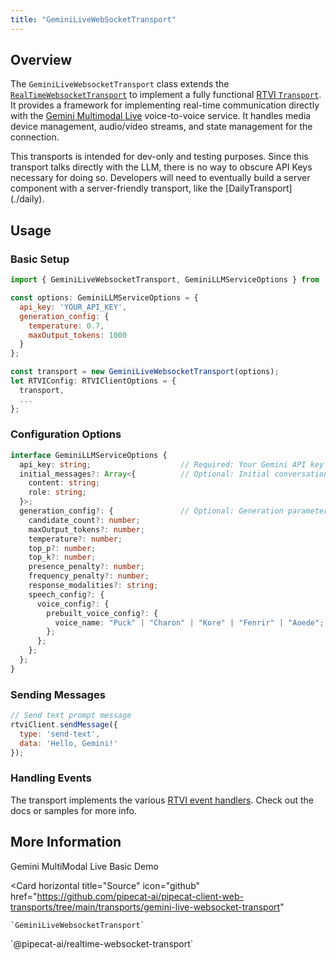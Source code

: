 ```yaml
---
title: "GeminiLiveWebSocketTransport"
---
```


## Overview

The `GeminiLiveWebsocketTransport` class extends the [`RealTimeWebsocketTransport`](./realtime) to implement a fully functional [RTVI `Transport`](./transport). It provides a framework for implementing real-time communication directly with the [Gemini Multimodal Live](https://ai.google.dev/api/multimodal-live) voice-to-voice service. It handles media device management, audio/video streams, and state management for the connection.

<Note>
This transports is intended for dev-only and testing purposes. Since this transport talks directly with the LLM, there is no way to obscure API Keys necessary for doing so. Developers will need to eventually build a server component with a server-friendly transport, like the [DailyTransport](./daily).
</Note>

## Usage

### Basic Setup

```javascript
import { GeminiLiveWebsocketTransport, GeminiLLMServiceOptions } from '@pipecat-ai/gemini-live-websocket-transport';

const options: GeminiLLMServiceOptions = {
  api_key: 'YOUR_API_KEY',
  generation_config: {
    temperature: 0.7,
    maxOutput_tokens: 1000
  }
};

const transport = new GeminiLiveWebsocketTransport(options);
let RTVIConfig: RTVIClientOptions = {
  transport,
  ...
};

```

### Configuration Options

```typescript
interface GeminiLLMServiceOptions {
  api_key: string;                    // Required: Your Gemini API key
  initial_messages?: Array<{          // Optional: Initial conversation context
    content: string;
    role: string;
  }>;
  generation_config?: {               // Optional: Generation parameters
    candidate_count?: number;
    maxOutput_tokens?: number;
    temperature?: number;
    top_p?: number;
    top_k?: number;
    presence_penalty?: number;
    frequency_penalty?: number;
    response_modalities?: string;
    speech_config?: {
      voice_config?: {
        prebuilt_voice_config?: {
          voice_name: "Puck" | "Charon" | "Kore" | "Fenrir" | "Aoede";
        };
      };
    };
  };
}
```

### Sending Messages

```javascript
// Send text prompt message
rtviClient.sendMessage({
  type: 'send-text',
  data: 'Hello, Gemini!'
});
```

### Handling Events

The transport implements the various [RTVI event handlers](https://docs.pipecat.ai/client/reference/js/callbacks). Check out the docs or samples for more info.

## More Information

<CardGroup cols={2}>
  <Card
    horizontal
    title="Demo"
    icon="play"
    href="https://github.com/pipecat-ai/pipecat-client-web-transports/tree/main/examples/geminiMultiModalLive"
  >
    Gemini MultiModal Live Basic Demo
  </Card>

  <Card
    horizontal
    title="Source"
    icon="github"
    href="https://github.com/pipecat-ai/pipecat-client-web-transports/tree/main/transports/gemini-live-websocket-transport"
  >
    `GeminiLiveWebsocketTransport`
  </Card>
</CardGroup>
<Card
  horizontal
  title="Package"
  icon="browser"
  href="https://www.npmjs.com/package/@pipecat-ai/gemini-live-websocket-transport"
>
  `@pipecat-ai/realtime-websocket-transport`
</Card>
